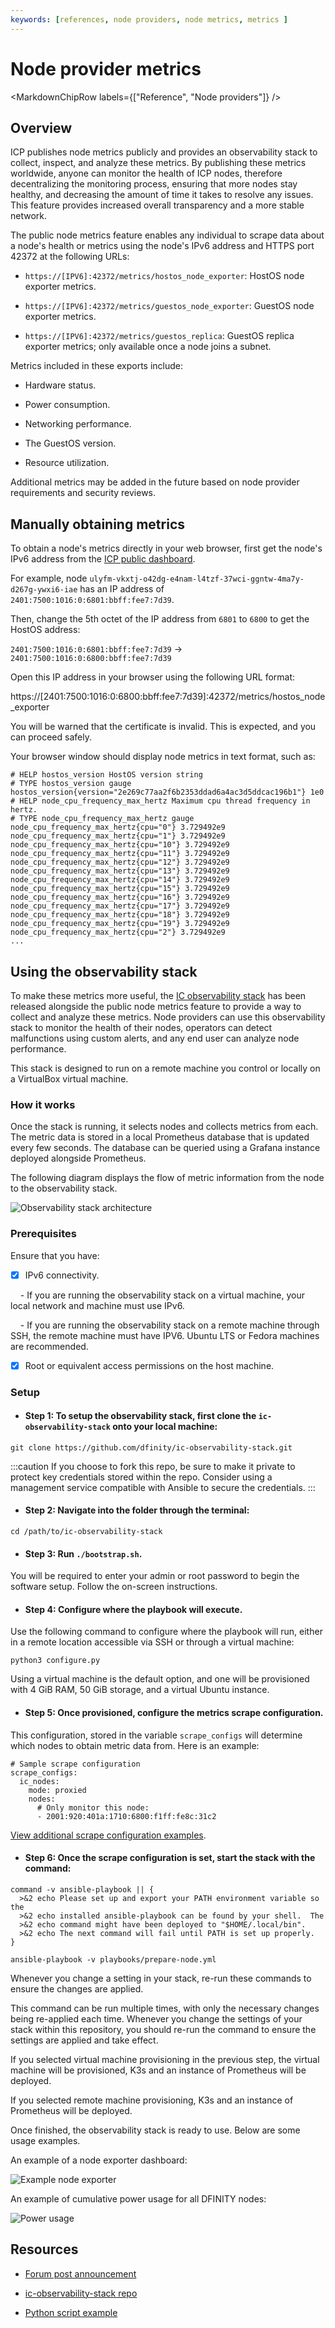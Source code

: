 ```yaml
---
keywords: [references, node providers, node metrics, metrics ]
---
```



# Node provider metrics

<MarkdownChipRow labels={["Reference", "Node providers"]} />

## Overview

ICP publishes node metrics publicly and provides an observability stack to collect, inspect, and analyze these metrics. By publishing these metrics worldwide, anyone can monitor the health of ICP nodes, therefore decentralizing the monitoring process, ensuring that more nodes stay healthy, and decreasing the amount of time it takes to resolve any issues. This feature provides increased overall transparency and a more stable network.

The public node metrics feature enables any individual to scrape data about a node's health or metrics using the node's IPv6 address and HTTPS port 42372 at the following URLs:

- `https://[IPV6]:42372/metrics/hostos_node_exporter`: HostOS node exporter metrics.

- `https://[IPV6]:42372/metrics/guestos_node_exporter`: GuestOS node exporter metrics.

- `https://[IPV6]:42372/metrics/guestos_replica`: GuestOS replica exporter metrics; only available once a node joins a subnet.

Metrics included in these exports include:

- Hardware status.

- Power consumption.

- Networking performance.

- The GuestOS version.

- Resource utilization.

Additional metrics may be added in the future based on node provider requirements and security reviews.

## Manually obtaining metrics

To obtain a node's metrics directly in your web browser, first get the node's IPv6 address from the [ICP public dashboard](https://dashboard.internetcomputer.org/nodes).

For example, node `ulyfm-vkxtj-o42dg-e4nam-l4tzf-37wci-ggntw-4ma7y-d267g-ywxi6-iae` has an IP address of `2401:7500:1016:0:6801:bbff:fee7:7d39`.

Then, change the 5th octet of the IP address from `6801` to `6800` to get the HostOS address:

`2401:7500:1016:0:6801:bbff:fee7:7d39` -> `2401:7500:1016:0:6800:bbff:fee7:7d39`

Open this IP address in your browser using the following URL format:

https://[2401:7500:1016:0:6800:bbff:fee7:7d39]:42372/metrics/hostos_node_exporter

You will be warned that the certificate is invalid. This is expected, and you can proceed safely.

Your browser window should display node metrics in text format, such as:

```
# HELP hostos_version HostOS version string
# TYPE hostos_version gauge
hostos_version{version="2e269c77aa2f6b2353ddad6a4ac3d5ddcac196b1"} 1e0
# HELP node_cpu_frequency_max_hertz Maximum cpu thread frequency in hertz.
# TYPE node_cpu_frequency_max_hertz gauge
node_cpu_frequency_max_hertz{cpu="0"} 3.729492e9
node_cpu_frequency_max_hertz{cpu="1"} 3.729492e9
node_cpu_frequency_max_hertz{cpu="10"} 3.729492e9
node_cpu_frequency_max_hertz{cpu="11"} 3.729492e9
node_cpu_frequency_max_hertz{cpu="12"} 3.729492e9
node_cpu_frequency_max_hertz{cpu="13"} 3.729492e9
node_cpu_frequency_max_hertz{cpu="14"} 3.729492e9
node_cpu_frequency_max_hertz{cpu="15"} 3.729492e9
node_cpu_frequency_max_hertz{cpu="16"} 3.729492e9
node_cpu_frequency_max_hertz{cpu="17"} 3.729492e9
node_cpu_frequency_max_hertz{cpu="18"} 3.729492e9
node_cpu_frequency_max_hertz{cpu="19"} 3.729492e9
node_cpu_frequency_max_hertz{cpu="2"} 3.729492e9
...
```

## Using the observability stack

To make these metrics more useful, the [IC observability stack](https://github.com/dfinity/ic-observability-stack) has been released alongside the public node metrics feature to provide a way to collect and analyze these metrics. Node providers can use this observability stack to monitor the health of their nodes, operators can detect malfunctions using custom alerts, and any end user can analyze node performance.

This stack is designed to run on a remote machine you control or locally on a VirtualBox virtual machine.

### How it works

Once the stack is running, it selects nodes and collects metrics from each. The metric data is stored in a local Prometheus database that is updated every few seconds. The database can be queried using a Grafana instance deployed alongside Prometheus.

The following diagram displays the flow of metric information from the node to the observability stack.

![Observability stack architecture](../_attachments/architecture.png)

### Prerequisites

Ensure that you have:

- [x] IPv6 connectivity.

    - If you are running the observability stack on a virtual machine, your local network and machine must use IPv6.

    - If you are running the observability stack on a remote machine through SSH, the remote machine must have IPV6. Ubuntu LTS or Fedora machines are recommended.

- [x] Root or equivalent access permissions on the host machine.

### Setup

- #### Step 1: To setup the observability stack, first clone the `ic-observability-stack` onto your local machine:

```
git clone https://github.com/dfinity/ic-observability-stack.git
```

:::caution
If you choose to fork this repo, be sure to make it private to protect key credentials stored within the repo. Consider using a management service compatible with Ansible to secure the credentials.
:::


- #### Step 2: Navigate into the folder through the terminal:

```
cd /path/to/ic-observability-stack
```

- #### Step 3: Run `./bootstrap.sh`.

You will be required to enter your admin or root password to begin the software setup. Follow the on-screen instructions.

- #### Step 4: Configure where the playbook will execute.

Use the following command to configure where the playbook will run, either in a remote location accessible via SSH or through a virtual machine:

```
python3 configure.py
```

Using a virtual machine is the default option, and one will be provisioned with 4 GiB RAM, 50 GiB storage, and a virtual Ubuntu instance.

- #### Step 5: Once provisioned, configure the metrics scrape configuration.

This configuration, stored in the variable `scrape_configs` will determine which nodes to obtain metric data from. Here is an example:

```
# Sample scrape configuration
scrape_configs:
  ic_nodes:
    mode: proxied
    nodes:
      # Only monitor this node:
      - 2001:920:401a:1710:6800:f1ff:fe8c:31c2
```

[View additional scrape configuration examples](https://github.com/dfinity/ic-observability-stack/blob/master/doc/scrape-configs.md).

- #### Step 6: Once the scrape configuration is set, start the stack with the command:

```
command -v ansible-playbook || {
  >&2 echo Please set up and export your PATH environment variable so the
  >&2 echo installed ansible-playbook can be found by your shell.  The
  >&2 echo command might have been deployed to "$HOME/.local/bin".
  >&2 echo The next command will fail until PATH is set up properly.
}

ansible-playbook -v playbooks/prepare-node.yml
```

Whenever you change a setting in your stack, re-run these commands to ensure the changes are applied.

This command can be run multiple times, with only the necessary changes being re-applied each time. Whenever you change the settings of your stack within this repository, you should re-run the command to ensure the settings are applied and take effect.

If you selected virtual machine provisioning in the previous step, the virtual machine will be provisioned, K3s and an instance of Prometheus will be deployed.

If you selected remote machine provisioning, K3s and an instance of Prometheus will be deployed.

Once finished, the observability stack is ready to use. Below are some usage examples.

An example of a node exporter dashboard:

![Example node exporter](../_attachments/node_exporter.jpg)

An example of cumulative power usage for all DFINITY nodes:

![Power usage](../_attachments/overall_power.jpg)


## Resources

- [Forum post announcement](https://forum.dfinity.org/t/public-internet-computer-ic-node-metrics-available-now/32961)

- [ic-observability-stack repo](https://github.com/dfinity/ic-observability-stack/tree/master)

- [Python script example](https://gist.github.com/sasa-tomic/04d9217e5b8847caa0566b619495bb02)